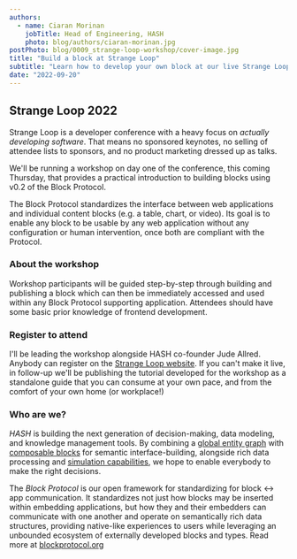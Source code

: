 ```yaml
---
authors:
  - name: Ciaran Morinan
    jobTitle: Head of Engineering, HASH
    photo: blog/authors/ciaran-morinan.jpg
postPhoto: blog/0009_strange-loop-workshop/cover-image.jpg
title: "Build a block at Strange Loop"
subtitle: "Learn how to develop your own block at our live Strange Loop workshop"
date: "2022-09-20"
---
```


## Strange Loop 2022

Strange Loop is a developer conference with a heavy focus on _actually developing software_. That means no sponsored keynotes, no selling of attendee lists to sponsors, and no product marketing dressed up as talks.

We'll be running a workshop on day one of the conference, this coming Thursday, that provides a practical introduction to building blocks using v0.2 of the Block Protocol.

The Block Protocol standardizes the interface between web applications and individual content blocks (e.g. a table, chart, or video). Its goal is to enable any block to be usable by any web application without any configuration or human intervention, once both are compliant with the Protocol.

### About the workshop

Workshop participants will be guided step-by-step through building and publishing a block which can then be immediately accessed and used within any Block Protocol supporting application. Attendees should have some basic prior knowledge of frontend development.

### Register to attend

I'll be leading the workshop alongside HASH co-founder Jude Allred. Anybody can register on the [Strange Loop website](https://www.thestrangeloop.com/). If you can't make it live, in follow-up we'll be publishing the tutorial developed for the workshop as a standalone guide that you can consume at your own pace, and from the comfort of your own home (or workplace!)

### Who are we?

_HASH_ is building the next generation of decision-making, data modeling, and knowledge management tools. By combining a [global entity graph](https://hash.ai/platform/hash) with [composable blocks](https://blockprotocol.org/) for semantic interface-building, alongside rich data processing and [simulation capabilities](https://hash.ai/simulations), we hope to enable everybody to make the right decisions.

The _Block Protocol_ is our open framework for standardizing for block \<-\> app communication. It standardizes not just how blocks may be inserted within embedding applications, but how they and their embedders can communicate with one another and operate on semantically rich data structures, providing native-like experiences to users while leveraging an unbounded ecosystem of externally developed blocks and types. Read more at [blockprotocol.org](https://blockprotocol.org)
